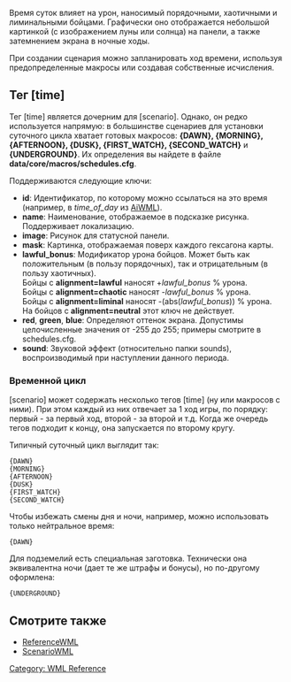 {{WML Tags}}

Время суток влияет на урон, наносимый порядочными, хаотичными и лиминальными бойцами. Графически оно отображается небольшой картинкой (с изображением луны или солнца) на панели, а также затемнением экрана в ночные ходы.

При создании сценария можно запланировать ход времени, используя предопределенные макросы или создавая собственные исчисления.


== Тег [time] ==

Тег [time] является дочерним для [scenario]. Однако, он редко используется напрямую: в большинстве сценариев для установки суточного цикла хватает готовых макросов: '''{DAWN}, {MORNING}, {AFTERNOON}, {DUSK}, {FIRST_WATCH}, {SECOND_WATCH}''' и '''{UNDERGROUND}'''. Их определения вы найдете в файле '''data/core/macros/schedules.cfg'''.


Поддерживаются следующие ключи:

* '''id''': Идентификатор, по которому можно ссылаться на это время (например, в ''time_of_day'' из [[AiWML#The .5Bai.5D Tag: Defining Aspects|AiWML]]).
* '''name''': Наименование, отображаемое в подсказке рисунка. Поддерживает локализацию.
* '''image''': Рисунок для статусной панели.
* '''mask''': Картинка, отображаемая поверх каждого гексагона карты.
* '''lawful_bonus''': Модификатор урона бойцов. Может быть как положительным (в пользу порядочных), так и отрицательным (в пользу хаотичных).<br>Бойцы с '''alignment=lawful''' наносят +''lawful_bonus'' % урона.<br>Бойцы с '''alignment=chaotic''' наносят -''lawful_bonus'' % урона.<br>Бойцы с '''alignment=liminal''' наносят -(abs(''lawful_bonus'')) % урона.<br>На бойцов с '''alignment=neutral''' этот ключ не действует.
* '''red''', '''green''', '''blue''': Определяют оттенок экрана. Допустимы целочисленные значения от -255 до 255; примеры смотрите в schedules.cfg.
* '''sound''': Звуковой эффект (относительно папки sounds), воспроизводимый при наступлении данного периода.


=== Временной цикл ===

[scenario] может содержать несколько тегов [time] (ну или макросов с ними). При этом каждый из них отвечает за 1 ход игры, по порядку: первый - за первый ход, второй - за второй и т.д. Когда же очередь тегов подходит к концу, она запускается по второму кругу.

Типичный суточный цикл выглядит так:

 {DAWN}
 {MORNING}
 {AFTERNOON}
 {DUSK}
 {FIRST_WATCH}
 {SECOND_WATCH}

Чтобы избежать смены дня и ночи, например, можно использовать только нейтральное время:

 {DAWN}

Для подземелий есть специальная заготовка. Технически она эквивалентна ночи (дает те же штрафы и бонусы), но по-другому оформлена:

 {UNDERGROUND}


== Смотрите также ==
* [[ReferenceWML]]
* [[ScenarioWML]]


[[Category: WML Reference]]

